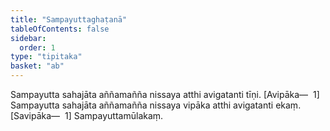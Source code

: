 ```yaml
---
title: "Sampayuttaghaṭanā"
tableOfContents: false
sidebar:
  order: 1
type: "tipitaka"
basket: "ab"
---
```



<DynamicBreadcrumb />

<Division number="374">

<Paragraph number="1131">
Sampayutta sahajāta aññamañña nissaya atthi avigatanti tīṇi. [Avipāka—  1]
</Paragraph>

<Paragraph number="1132">
Sampayutta sahajāta aññamañña nissaya vipāka atthi avigatanti ekaṃ. [Savipāka—  1]

</Paragraph>
</Division>

<Paragraph number="1133" type="center">
Sampayuttamūlakaṃ.
</Paragraph>